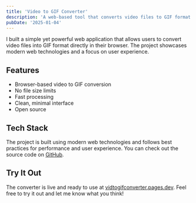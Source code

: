 ```yaml
---
title: 'Video to GIF Converter'
description: 'A web-based tool that converts video files to GIF format with ease'
pubDate: '2025-01-04'
---
```


I built a simple yet powerful web application that allows users to convert video files into GIF format directly in their browser. The project showcases modern web technologies and a focus on user experience.

## Features

- Browser-based video to GIF conversion
- No file size limits
- Fast processing
- Clean, minimal interface
- Open source

## Tech Stack

The project is built using modern web technologies and follows best practices for performance and user experience. You can check out the source code on [GitHub](https://github.com/jhomra21/vid-to-gif-converter).

## Try It Out

The converter is live and ready to use at [vidtogifconverter.pages.dev](https://vidtogifconverter.pages.dev/). Feel free to try it out and let me know what you think! 